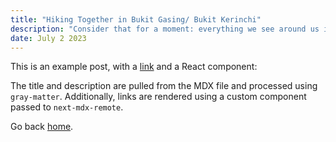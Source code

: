```yaml
---
title: "Hiking Together in Bukit Gasing/ Bukit Kerinchi"
description: "Consider that for a moment: everything we see around us is assumed to have had a cause and is contingent upon."
date: July 2 2023
---
```


This is an example post, with a [link](https://nextjs.org) and a React component:

The title and description are pulled from the MDX file and processed using `gray-matter`. Additionally, links are rendered using a custom component passed to `next-mdx-remote`.

Go back [home](/).
